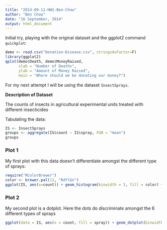 ```yaml
---
title: "2014-09-11-HW1-Ben-Chow"
author: "Ben Chow"
date: "16 September, 2014"
output: html_document
---
```


Initial try, playing with the original dataset and the ggplot2 command `quickplot`:

```r
demo <- read.csv("Donation-Disease.csv", stringsAsFactor=F)
library(ggplot2)
qplot(demo$Death, demo$MoneyRaised,
      xlab = "Number of Deaths",
      ylab = "Amount of Money Raised",
      main = "Where should we be donating our money?")
```

For my next attempt I will be using the dataset `InsectSprays`. 

**Description of Dataset**

The counts of insects in agricultural experimental units treated with different insecticides


Tabulating the data:
```r
IS <- InsectSprays
groups <- aggregate(IS$count ~ IS$spray, FUN = "mean")
groups
```

### Plot 1 ###
My first plot with this data doesn't differentiate amongst the different type of sprays:
```r
require("RColorBrewer")
color <- brewer.pal(11, "RdYlGn")
ggplot(IS, aes(x=count)) + geom_histogram(binwidth = 3, fill = color) + xlab("Number of bugs killed")
```

### Plot 2 ###
My second plot is a dotplot. Here the dots do discriminate amongst the 6 different types of sprays
```r
ggplot(data = IS, aes(x = count, fill = spray)) + geom_dotplot(binwidth = 1, dotsize = 0.9, stackdir = "centerwhole") + xlab("No. of bugs killed") + scale_y_continuous(name="Spray Count", breaks = NULL) + ggtitle("Sprays vs Bugs")
```

